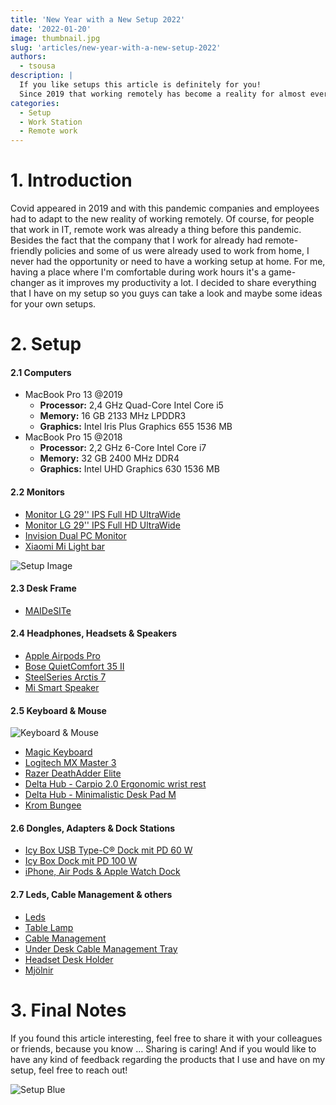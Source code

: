 ```yaml
---
title: 'New Year with a New Setup 2022'
date: '2022-01-20'
image: thumbnail.jpg
slug: 'articles/new-year-with-a-new-setup-2022'
authors:
  - tsousa
description: |
  If you like setups this article is definitely for you!
  Since 2019 that working remotely has become a reality for almost everyone and having a space where feel comfortable while working may improve your productivity, at least I think it helped me.
categories:
  - Setup
  - Work Station
  - Remote work
---
```


# 1. Introduction

Covid appeared in 2019 and with this pandemic companies and employees had to adapt to the new reality of working remotely. Of course, for people that work in IT, remote work was already a thing before this pandemic. Besides the fact that the company that I work for already had remote-friendly policies and some of us were already used to work from home, I never had the opportunity or need to have a working setup at home.
For me, having a place where I'm comfortable during work hours it's a game-changer as it improves my productivity a lot. I decided to share everything that I have on my setup so you guys can take a look and maybe some ideas for your own setups.

# 2. Setup

#### 2.1 Computers

- MacBook Pro 13 @2019
  - **Processor:** 2,4 GHz Quad-Core Intel Core i5
  - **Memory:** 16 GB 2133 MHz LPDDR3
  - **Graphics:** Intel Iris Plus Graphics 655 1536 MB
- MacBook Pro 15 @2018
  - **Processor:** 2,2 GHz 6-Core Intel Core i7
  - **Memory:** 32 GB 2400 MHz DDR4
  - **Graphics:** Intel UHD Graphics 630 1536 MB

#### 2.2 Monitors

- [Monitor LG 29'' IPS Full HD UltraWide](https://www.lg.com/pt/monitores/lg-29UB67-B)
- [Monitor LG 29'' IPS Full HD UltraWide](https://www.lg.com/pt/monitores/lg-29UB67-B)
- [Invision Dual PC Monitor](https://www.amazon.es/gp/product/B091ZK3DPV)
- [Xiaomi Mi Light bar](https://www.mi.com/global/product/mi-computer-monitor-light-bar/)

![Setup Image](./thumbnail.jpg)

#### 2.3 Desk Frame

- [MAIDeSITe](https://www.amazon.es/gp/product/B08Q35WK4C)

#### 2.4 Headphones, Headsets & Speakers

- [Apple Airpods Pro](https://www.amazon.es/-/pt/dp/B09JR6YL4B)
- [Bose QuietComfort 35 II](https://amazon.es/-/pt/dp/B0756CYWWD)
- [SteelSeries Arctis 7](https://www.amazon.es/-/pt/dp/B07FZVXS8H)
- [Mi Smart Speaker](https://mistoreportugal.pt/pt/produtos/coluna-xiaomi-mi-smart-speaker)

#### 2.5 Keyboard & Mouse

![Keyboard & Mouse](./keyboard-and-mouse.jpg)

- [Magic Keyboard](https://www.amazon.es/-/pt/dp/B016UPAXBE)
- [Logitech MX Master 3](https://www.amazon.es/-/pt/gp/product/B07W6JG6Z7)
- [Razer DeathAdder Elite](https://mysupport.razer.com/app/answers/detail/a_id/3692)
- [Delta Hub - Carpio 2.0 Ergonomic wrist rest](https://deltahub.io/collections/all-products/products/carpio-2)
- [Delta Hub - Minimalistic Desk Pad M](https://deltahub.io/collections/all-products/products/minimalistic-desk-pad)
- [Krom Bungee](https://www.amazon.es/-/pt/dp/B00S9QNHWU)

#### 2.6 Dongles, Adapters & Dock Stations

- [Icy Box USB Type-C® Dock mit PD 60 W](https://icybox.de/product.php?id=9)
- [Icy Box Dock mit PD 100 W](https://icybox.de/product.php?id=33)
- [iPhone, Air Pods & Apple Watch Dock](https://www.amazon.es/-/pt/dp/B07TZ3S9L9)

#### 2.7 Leds, Cable Management & others

- [Leds](https://www.amazon.es/gp/product/B087NKWTX3)
- [Table Lamp](https://www.amazon.es/gp/product/B07Q2W4Y5W)
- [Cable Management](https://www.amazon.es/gp/product/B085PX337V)
- [Under Desk Cable Management Tray](https://www.amazon.es/gp/product/B07GLZZ2RZ)
- [Headset Desk Holder](https://www.amazon.es/gp/product/B07NSRXBQK)
- [Mjölnir](https://www.amazon.es/gp/product/B00EQX0UHU)

# 3. Final Notes

If you found this article interesting, feel free to share it with your colleagues or friends, because you know … Sharing
is caring! And if you would like to have any kind of feedback regarding the products that I use and have on my setup, feel free to reach out!

![Setup Blue](./setup-blue.jpg)
